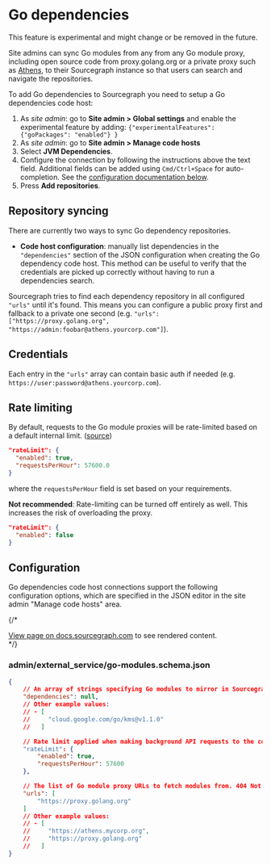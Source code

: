 # Go dependencies

<Callout type="note">This feature is experimental and might change or be removed in the future.</Callout>


Site admins can sync Go modules from any from any Go module proxy, including open source code from proxy.golang.org or a private proxy such as [Athens](https://github.com/gomods/athens), to their Sourcegraph instance so that users can search and navigate the repositories.

To add Go dependencies to Sourcegraph you need to setup a Go dependencies code host:

1. As *site admin*: go to **Site admin > Global settings** and enable the experimental feature by adding: `{"experimentalFeatures": {"goPackages": "enabled"} }`
1. As *site admin*: go to **Site admin > Manage code hosts**
1. Select **JVM Dependencies**.
1. Configure the connection by following the instructions above the text field. Additional fields can be added using `Cmd/Ctrl+Space` for auto-completion. See the [configuration documentation below](#configuration).
1. Press **Add repositories**.

## Repository syncing

There are currently two ways to sync Go dependency repositories.

* **Code host configuration**: manually list dependencies in the `"dependencies"` section of the JSON configuration when creating the Go dependency code host. This method can be useful to verify that the credentials are picked up correctly without having to run a dependencies search.

Sourcegraph tries to find each dependency repository in all configured `"urls"` until it's found. This means you can configure a public proxy first and fallback to a private one second (e.g. `"urls": ["https://proxy.golang.org", "https://admin:foobar@athens.yourcorp.com"]`).

## Credentials

Each entry in the `"urls"` array can contain basic auth if needed (e.g. `https://user:password@athens.yourcorp.com`).

## Rate limiting

By default, requests to the Go module proxies will be rate-limited
based on a default internal limit. ([source](https://github.com/sourcegraph/sourcegraph/blob/main/schema/go-modules.schema.json))

```json
"rateLimit": {
  "enabled": true,
  "requestsPerHour": 57600.0
}
```

where the `requestsPerHour` field is set based on your requirements.

**Not recommended**: Rate-limiting can be turned off entirely as well.
This increases the risk of overloading the proxy.

```json
"rateLimit": {
  "enabled": false
}
```

## Configuration

Go dependencies code host connections support the following configuration options, which are specified in the JSON editor in the site admin "Manage code hosts" area.

{/* <div markdown-func=jsonschemadoc jsonschemadoc:path="admin/external_service/go-modules.schema.json">[View page on docs.sourcegraph.com](https://docs.sourcegraph.com/integration/go) to see rendered content.</div> */}

### admin/external_service/go-modules.schema.json

```json
{
	// An array of strings specifying Go modules to mirror in Sourcegraph.
	"dependencies": null,
	// Other example values:
	// - [
	//     "cloud.google.com/go/kms@v1.1.0"
	//   ]

	// Rate limit applied when making background API requests to the configured Go module proxies.
	"rateLimit": {
		"enabled": true,
		"requestsPerHour": 57600
	},

	// The list of Go module proxy URLs to fetch modules from. 404 Not found or 410 Gone responses will result in the next URL to be attempted.
	"urls": [
		"https://proxy.golang.org"
	]
	// Other example values:
	// - [
	//     "https://athens.mycorp.org",
	//     "https://proxy.golang.org"
	//   ]
}
```
